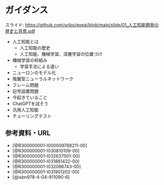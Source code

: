 # ガイダンス {.unnumbered}

スライド: [https://github.com/uribo/exeai/blob/main/slide/01_人工知能開発の歴史と背景.pdf](https://github.com/uribo/exeai/blob/main/slide/01_人工知能開発の歴史と背景.pdf)

- 人工知能とは
    - 人工知能の歴史
    - 人工知能、機械学習、深層学習の位置づけ
- 機械学習の枠組み
    - 学習手法による違い
- ニューロンのモデル化
- 階層型ニューラルネットワーク
- フレーム問題
- 記号設置問題
- 今起きていること
- ChatGPTを試そう
- 汎用人工知能
- チューリングテスト

## 参考資料・URL

- [@R300000001-I000009788211-00]
- [@R300000001-I030810109-00]
- [@R300000001-I032637501-00]
- [@R300000001-I031881422-00]
- [@R300000001-I032086743-00]
- [@R300000001-I031901202-00]
- [@isbn978-4-04-911090-6]
